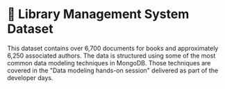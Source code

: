 # 📘 Library Management System Dataset

This dataset contains over 6,700 documents for books and approximately 6,250 associated authors. The data is structured using some of the most common data modeling techniques in MongoDB. Those techniques are covered in the "Data modeling hands-on session" delivered as part of the developer days.

